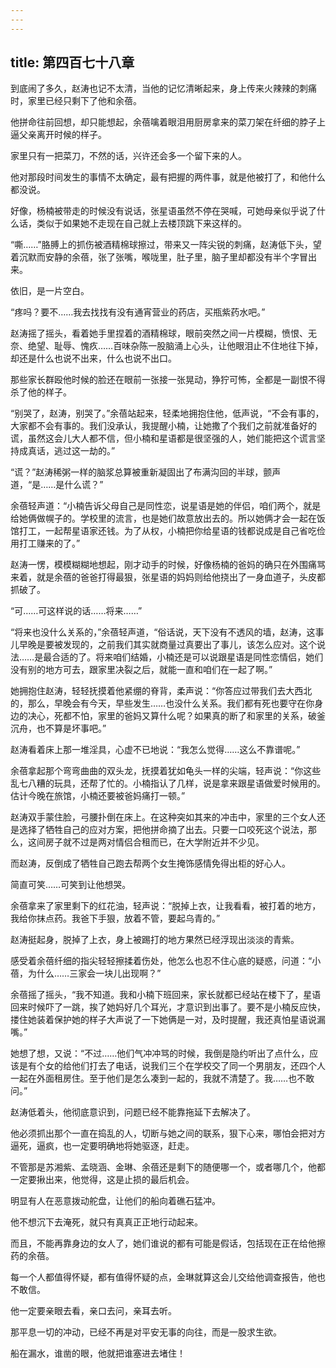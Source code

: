 ```yaml
---
---
---
```

title: 第四百七十八章
---




到底闹了多久，赵涛也记不太清，当他的记忆清晰起来，身上传来火辣辣的刺痛时，家里已经只剩下了他和余蓓。

他拼命往前回想，却只能想起，余蓓噙着眼泪用厨房拿来的菜刀架在纤细的脖子上逼父亲离开时候的样子。

家里只有一把菜刀，不然的话，兴许还会多一个留下来的人。

他对那段时间发生的事情不太确定，最有把握的两件事，就是他被打了，和他什么都没说。

好像，杨楠被带走的时候没有说话，张星语虽然不停在哭喊，可她母亲似乎说了什么话，类似于如果她不走现在自己就上去楼顶跳下来这样的。

“嘶……”胳膊上的抓伤被酒精棉球擦过，带来又一阵尖锐的刺痛，赵涛低下头，望着沉默而安静的余蓓，张了张嘴，喉咙里，肚子里，脑子里却都没有半个字冒出来。

依旧，是一片空白。

“疼吗？要不……我去找找有没有通宵营业的药店，买瓶紫药水吧。”

赵涛摇了摇头，看着她手里捏着的酒精棉球，眼前突然之间一片模糊，愤恨、无奈、绝望、耻辱、愧疚……百味杂陈一股脑涌上心头，让他眼泪止不住地往下掉，却还是什么也说不出来，什么也说不出口。

那些家长群殴他时候的脸还在眼前一张接一张晃动，狰狞可怖，全都是一副恨不得杀了他的样子。

“别哭了，赵涛，别哭了。”余蓓站起来，轻柔地拥抱住他，低声说，“不会有事的，大家都不会有事的。我们没承认，我提醒小楠，让她撒了个我们之前就准备好的谎，虽然这会儿大人都不信，但小楠和星语都是很坚强的人，她们能把这个谎言坚持成真话，逃过这一劫的。”

“谎？”赵涛稀粥一样的脑浆总算被重新凝固出了布满沟回的半球，颤声道，“是……是什么谎？”

余蓓轻声道：“小楠告诉父母自己是同性恋，说星语是她的伴侣，咱们两个，就是给她俩做幌子的。学校里的流言，也是她们故意放出去的。所以她俩才会一起在饭馆打工，一起帮星语家还钱。为了从权，小楠把你给星语的钱都说成是自己省吃俭用打工赚来的了。”

赵涛一愣，模模糊糊地想起，刚才动手的时候，好像杨楠的爸妈的确只在外围痛骂来着，就是余蓓的爸爸打得最狠，张星语的妈妈则给他挠出了一身血道子，头皮都抓破了。

“可……可这样说的话……将来……”

“将来也没什么关系的，”余蓓轻声道，“俗话说，天下没有不透风的墙，赵涛，这事儿早晚是要被发现的，之前我们其实就商量过真要出了事儿，该怎么应对。这个说法……是最合适的了。将来咱们结婚，小楠还是可以说跟星语是同性恋情侣，她们没有别的地方可去，跟家里决裂之后，就能一直和咱们在一起了啊。”

她拥抱住赵涛，轻轻抚摸着他紧绷的脊背，柔声说：“你答应过带我们去大西北的，那么，早晚会有今天，早些发生……也没什么关系。我们都有死也要守在你身边的决心，死都不怕，家里的爸妈又算什么呢？如果真的断了和家里的关系，破釜沉舟，也不算是坏事吧。”

赵涛看着床上那一堆淫具，心虚不已地说：“我怎么觉得……这么不靠谱呢。”

余蓓拿起那个弯弯曲曲的双头龙，抚摸着犹如龟头一样的尖端，轻声说：“你这些乱七八糟的玩具，还帮了忙的。小楠指认了几样，说是拿来跟星语做爱时候用的。估计今晚在旅馆，小楠还要被爸妈痛打一顿。”

赵涛双手蒙住脸，弓腰扑倒在床上。在这种突如其来的冲击中，家里的三个女人还是选择了牺牲自己的应对方案，把他拼命摘了出去。只要一口咬死这个说法，那么，这间房子就不过是两对情侣合租而已，在大学附近并不少见。

而赵涛，反倒成了牺牲自己跑去帮两个女生掩饰感情免得出柜的好心人。

简直可笑……可笑到让他想哭。

余蓓拿来了家里剩下的红花油，轻声说：“脱掉上衣，让我看看，被打着的地方，我给你抹点药。我爸下手狠，放着不管，要起乌青的。”

赵涛挺起身，脱掉了上衣，身上被踢打的地方果然已经浮现出淡淡的青紫。

感受着余蓓纤细的指尖轻轻擦揉着伤处，他怎么也忍不住心底的疑惑，问道：“小蓓，为什么……三家会一块儿出现啊？”

余蓓摇了摇头，“我不知道。我和小楠下班回来，家长就都已经站在楼下了，星语回来时候吓了一跳，挨了她妈好几个耳光，才意识到出事了。要不是小楠反应快，搂住她装着保护她的样子大声说了一下她俩是一对，及时提醒，我还真怕星语说漏嘴。”

她想了想，又说：“不过……他们气冲冲骂的时候，我倒是隐约听出了点什么，应该是有个女的给他们打去了电话，说我们三个在学校交了同一个男朋友，还四个人一起在外面租房住。至于他们是怎么凑到一起的，我就不清楚了。我……也不敢问。”

赵涛低着头，他彻底意识到，问题已经不能靠拖延下去解决了。

他必须抓出那个一直在捣乱的人，切断与她之间的联系，狠下心来，哪怕会把对方逼死，逼疯，也一定要明确地将她驱逐，赶走。

不管那是苏湘紫、孟晓涵、金琳、余蓓还是剩下的随便哪一个，或者哪几个，他都一定要揪出来，他觉得，这是止损的最后机会。

明显有人在恶意拨动舵盘，让他们的船向着礁石猛冲。

他不想沉下去淹死，就只有真真正正地行动起来。

而且，不能再靠身边的女人了，她们谁说的都有可能是假话，包括现在正在给他擦药的余蓓。

每一个人都值得怀疑，都有值得怀疑的点，金琳就算这会儿交给他调查报告，他也不敢信。

他一定要亲眼去看，亲口去问，亲耳去听。

那平息一切的冲动，已经不再是对平安无事的向往，而是一股求生欲。

船在漏水，谁凿的眼，他就把谁塞进去堵住！